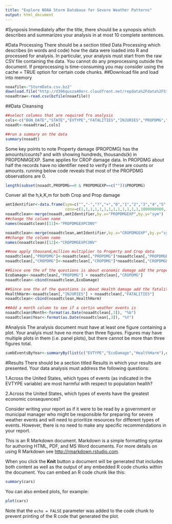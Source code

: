 ```yaml
---
title: "Explore NOAA Storm Database for Severe Weather Patterns"
output: html_document
---
```

#Synposis
Immediately after the title, there should be a synopsis which describes and summarizes your analysis in at most 10 complete sentences.

#Data Processing
There should be a section titled Data Processing which describes (in words and code) how the data were loaded into R and processed for analysis. In particular, your analysis must start from the raw CSV file containing the data. You cannot do any preprocessing outside the document. If preprocessing is time-consuming you may consider using the cache = TRUE option for certain code chunks.
##Download file and load into memory
```r
noaafile<-"StormData.csv.bz2"
download.file("http://d396qusza40orc.cloudfront.net/repdata%2Fdata%2FStormData.csv.bz2",noaafile)
noaadtraw<-read.csv(bzfile(noaafile))
```
##Data Cleansing
```r
##select columns that are required fro analysis
cols<-c("BGN_DATE","STATE","EVTYPE","FATALITIES","INJURIES","PROPDMG","PROPDMGEXP","CROPDMG","CROPDMGEXP","REFNUM")
noaadt<-noaadtraw[,cols]

##run a summary on the data
summary(noaadt)
```
Some key points to note Property damage (PROPDMG) has the amounts/counts? and with showing hundreds, thousands(k) in PROPDNMGEXP. Same applies for CROP damage data. In PROPDMG about half the records have no identifier need to verify if these are counts or amounts. running below code reveals that most of the PROPDMG observations are 0.
```r
length(subset(noaadt,PROPDMG==0 & PROPDMGEXP==c(""))$PROPDMG)
```
Conver all the h,k,K,m for both Crop and Prop damage
```r
amtIdentifier<-data.frame(sym=c("","-","?","+","0","1","2","3","4","5","6","7","8","B","h","H","K","m","M"),
                          conv=c(1,1,1,1,1,1,1,1,1,1,1,1,1,1000000000,100,100,1000,1000000,1000000))
noaadtclean<-merge(noaadt,amtIdentifier,by.x="PROPDMGEXP",by.y="sym")
##change the column name
names(noaadtclean)[11]<-"PROPDMGEXPCONV"

noaadtclean<-merge(noaadtclean,amtIdentifier,by.x="CROPDMGEXP",by.y="sym")
##change the column name
names(noaadtclean)[12]<-"CROPDMGEXPCONV"

##now apply thousand,million multiplier to Property and Crop data
noaadtclean[,"PROPDMG"]<-noaadtclean[,"PROPDMG"]*noaadtclean[,"PROPDMGEXPCONV"]
noaadtclean[,"CROPDMG"]<-noaadtclean[,"CROPDMG"]*noaadtclean[,"CROPDMGEXPCONV"]

##Since one the of the questions is about economic damage add the property damage and crop damage into variable
EcoDamage<-noaadtclean[,"PROPDMG"] + noaadtclean[,"CROPDMG"]
noaadtclean<-cbind(noaadtclean,EcoDamage)

##Since one the of the questions is about Health damage add the fatalities and injuries into variable
HealthHarm<-noaadtclean[,"INJURIES"] + noaadtclean[,"FATALITIES"]
noaadtclean<-cbind(noaadtclean,HealthHarm)

##Add a month column to see if a certin weather events is 
noaadtclean$Month<-format(as.Date(noaadtclean[,3]), "%b")
noaadtclean$Year<-format(as.Date(noaadtclean[,3]), "%Y")

```

#Analysis
The analysis document must have at least one figure containing a plot.
Your analyis must have no more than three figures. Figures may have multiple plots in them (i.e. panel plots), but there cannot be more than three figures total.
```r
sumbEventsByYear<-summaryBy(list(c("EVTYPE","EcoDamage","HealthHarm"),c("Year","STATE","EVTYPE")),noaadtclean,FUN=c(sum,mean))
```

#Results
There should be a section titled Results in which your results are presented.
Your data analysis must address the following questions:

1.Across the United States, which types of events (as indicated in the EVTYPE variable) are most harmful with respect to population health?


2.Across the United States, which types of events have the greatest economic consequences?


Consider writing your report as if it were to be read by a government or municipal manager who might be responsible for preparing for severe weather events and will need to prioritize resources for different types of events. However, there is no need to make any specific recommendations in your report.


This is an R Markdown document. Markdown is a simple formatting syntax for authoring HTML, PDF, and MS Word documents. For more details on using R Markdown see <http://rmarkdown.rstudio.com>.

When you click the **Knit** button a document will be generated that includes both content as well as the output of any embedded R code chunks within the document. You can embed an R code chunk like this:

```r
summary(cars)
```

You can also embed plots, for example:

```r
plot(cars)
```

Note that the `echo = FALSE` parameter was added to the code chunk to prevent printing of the R code that generated the plot.
